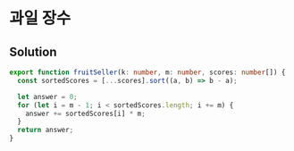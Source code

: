 # 과일 장수

## Solution

```typescript filename="solution.ts" copy
export function fruitSeller(k: number, m: number, scores: number[]) {
  const sortedScores = [...scores].sort((a, b) => b - a);

  let answer = 0;
  for (let i = m - 1; i < sortedScores.length; i += m) {
    answer += sortedScores[i] * m;
  }
  return answer;
}
```
